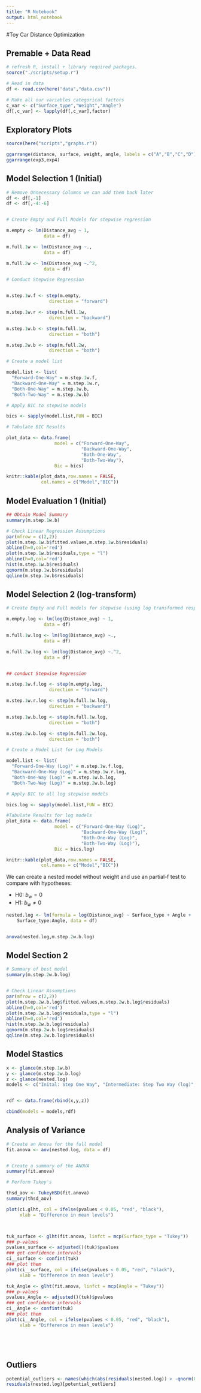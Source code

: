 ```yaml
---
title: "R Notebook"
output: html_notebook
---
```


#Toy Car Distance Optimization

## Premable + Data Read

```r

# refresh R, install + library required packages.
source("./scripts/setup.r") 

# Read in data
df <- read.csv(here("data","data.csv"))

# Make all our variables categorical factors
c_var <- c("Surface_type","Weight","Angle") 
df[,c_var] <- lapply(df[,c_var],factor)
```

## Exploratory Plots

```r
source(here("scripts","graphs.r"))
```

```r
ggarrange(distance, surface, weight, angle, labels = c("A","B","C","D"))
ggarrange(exp3,exp4)
```

## Model Selection 1 (Initial)

```r
# Remove Unnecessary Columns we can add them back later
df <- df[,-1]
df <- df[,-4:-6]


# Create Empty and Full Models for stepwise regression

m.empty <- lm(Distance_avg ~ 1,
              data = df)

m.full.1w <- lm(Distance_avg ~., 
              data = df)

m.full.2w <- lm(Distance_avg ~.^2, 
              data = df)

# Conduct Stepwise Regression


m.step.1w.f <- step(m.empty,
                direction = "forward")

m.step.1w.r <- step(m.full.1w,
                direction = "backward")

m.step.1w.b <- step(m.full.1w,
                direction = "both")

m.step.2w.b <- step(m.full.2w,
                direction = "both")

# Create a model list

model.list <- list(
  "Forward-One-Way" = m.step.1w.f,
  "Backward-One-Way" = m.step.1w.r,
  "Both-One-Way" = m.step.1w.b,
  "Both-Two-Way" = m.step.2w.b)

# Apply BIC to stepwise models

bics <- sapply(model.list,FUN = BIC)

# Tabulate BIC Results

plot_data <- data.frame(
                  model = c("Forward-One-Way",
                            "Backward-One-Way",
                            "Both-One-Way", 
                            "Both-Two-Way"),
                  Bic = bics)

knitr::kable(plot_data,row.names = FALSE,
             col.names = c("Model","BIC"))

```

## Model Evaluation 1 (Initial)

```r
## Obtain Model Summary
summary(m.step.1w.b)

# Check Linear Regression Assumptions
par(mfrow = c(2,2))
plot(m.step.1w.b$fitted.values,m.step.1w.b$residuals)
abline(h=0,col='red')
plot(m.step.1w.b$residuals,type = "l")
abline(h=0,col='red')
hist(m.step.1w.b$residuals)
qqnorm(m.step.1w.b$residuals)
qqline(m.step.1w.b$residuals)

```

## Model Selection 2 (log-transform)

```r
# Create Empty and Full models for stepwise (using log transformed response)

m.empty.log <- lm(log(Distance_avg) ~ 1,
              data = df)

m.full.1w.log <- lm(log(Distance_avg) ~., 
              data = df)

m.full.2w.log <- lm(log(Distance_avg) ~.^2, 
              data = df)


## conduct Stepwise Regression

m.step.1w.f.log <- step(m.empty.log,
                direction = "forward")

m.step.1w.r.log <- step(m.full.1w.log,
                direction = "backward")

m.step.1w.b.log <- step(m.full.1w.log,
                direction = "both")

m.step.2w.b.log <- step(m.full.2w.log,
                direction = "both")

# Create a Model List for Log Models

model.list <- list(
  "Forward-One-Way (Log)" = m.step.1w.f.log,
  "Backward-One-Way (Log)" = m.step.1w.r.log,
  "Both-One-Way (Log)" = m.step.1w.b.log,
  "Both-Two-Way (Log)" = m.step.2w.b.log)

# Apply BIC to all log stepwise models

bics.log <- sapply(model.list,FUN = BIC)

#Tabulate Results for log models
plot_data <- data.frame(
                  model = c("Forward-One-Way (Log)",
                            "Backward-One-Way (Log)",
                            "Both-One-Way (Log)", 
                            "Both-Two-Way (Log)"),
                  Bic = bics.log)

knitr::kable(plot_data,row.names = FALSE,
             col.names = c("Model","BIC"))

```

We can create a nested model without weight and use an partial-f test to compare with hypotheses:

- H0: $b_w=0$
- H1: $b_w\ne0$

```r

nested.log <- lm(formula = log(Distance_avg) ~ Surface_type + Angle +
    Surface_type:Angle, data = df)


anova(nested.log,m.step.2w.b.log)
```


## Model Section 2

```r
# Summary of best model
summary(m.step.2w.b.log)


# Check Linear Assumptions
par(mfrow = c(2,2))
plot(m.step.2w.b.log$fitted.values,m.step.2w.b.log$residuals)
abline(h=0,col='red')
plot(m.step.2w.b.log$residuals,type = "l")
abline(h=0,col='red')
hist(m.step.2w.b.log$residuals)
qqnorm(m.step.2w.b.log$residuals)
qqline(m.step.2w.b.log$residuals)

```

## Model Stastics 

```r
x <- glance(m.step.1w.b)
y <- glance(m.step.2w.b.log)
z <- glance(nested.log)
models <- c("Inital: Step One Way", "Intermediate: Step Two Way (log)", "Final : Nested (log)")


rdf <- data.frame(rbind(x,y,z))

cbind(models = models,rdf)

```


## Analysis of Variance

```r
# Create an Anova for the full model
fit.anova <- aov(nested.log, data = df)


# Create a summary of the ANOVA
summary(fit.anova)

# Perform Tukey's

thsd_aov <- TukeyHSD(fit.anova)
summary(thsd_aov)

plot(ci.glht, col = ifelse(pvalues < 0.05, "red", "black"), 
     xlab = "Difference in mean levels")



tuk_surface <- glht(fit.anova, linfct = mcp(Surface_type = "Tukey"))
### p-values
pvalues_surface <- adjusted()(tuk)$pvalues
### get confidence intervals
ci__surface <- confint(tuk)
### plot them
plot(ci__surface, col = ifelse(pvalues < 0.05, "red", "black"), 
     xlab = "Difference in mean levels")

tuk_Angle <- glht(fit.anova, linfct = mcp(Angle = "Tukey"))
### p-values
pvalues_Angle <- adjusted()(tuk)$pvalues
### get confidence intervals
ci__Angle <- confint(tuk)
### plot them
plot(ci__Angle, col = ifelse(pvalues < 0.05, "red", "black"), 
     xlab = "Difference in mean levels")






```


## Outliers

```r
potential_outliers <- names(which(abs(residuals(nested.log)) > -qnorm(0.05/2)))
residuals(nested.log)[potential_outliers]
```

